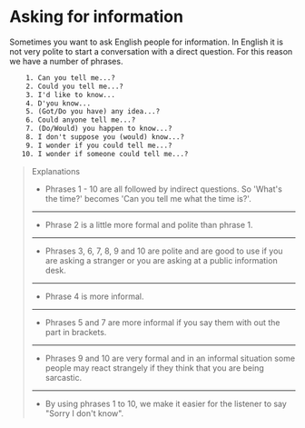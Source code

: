 # Asking for information

Sometimes you want to ask English people for information. In English it is not very polite to start a conversation with a direct question. For this reason we have a number of phrases.

```txt
    1. Can you tell me...?
    2. Could you tell me...?
    3. I'd like to know...
    4. D'you know...
    5. (Got/Do you have) any idea...?
    6. Could anyone tell me...?
    7. (Do/Would) you happen to know...?
    8. I don't suppose you (would) know...?
    9. I wonder if you could tell me...?
   10. I wonder if someone could tell me...?
```

> Explanations
>
> - Phrases 1 - 10 are all followed by indirect questions. So 'What's the time?' becomes 'Can you tell me what the time is?'.
>
> ---
>
> - Phrase 2 is a little more formal and polite than phrase 1.
>
> ---
>
> - Phrases 3, 6, 7, 8, 9 and 10 are polite and are good to use if you are asking a stranger or you are asking at a public information desk.
>
> ---
>
> - Phrase 4 is more informal.
>
> ---
>
> - Phrases 5 and 7 are more informal if you say them with out the part in brackets.
>
> ---
>
> - Phrases 9 and 10 are very formal and in an informal situation some people may react strangely if they think that you are being sarcastic.
>
> ---
>
> - By using phrases 1 to 10, we make it easier for the listener to say "Sorry I don't know".
